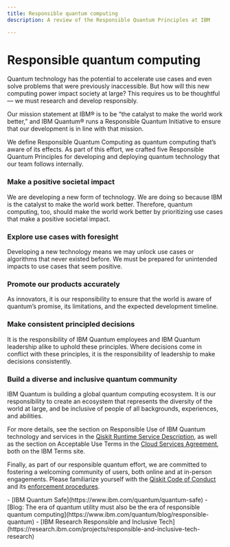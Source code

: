 ```yaml
---
title: Responsible quantum computing
description: A review of the Responsible Quantum Principles at IBM

---
```

# Responsible quantum computing

Quantum technology has the potential to accelerate use cases and even solve problems that were previously inaccessible. But how will this new computing power impact society at large? This requires us to be thoughtful — we must research and develop responsibly. 

Our mission statement at IBM&reg; is to be “the catalyst to make the world work better,” and IBM Quantum&reg; runs a Responsible Quantum Initiative to ensure that our development is in line with that mission. 

We define Responsible Quantum Computing as quantum computing that’s aware of its effects. As part of this effort, we crafted five Responsible Quantum Principles for developing and deploying quantum technology that our team follows internally. 

### Make a positive societal impact

We are developing a new form of technology. We are doing so because IBM is the catalyst to make the world work better. Therefore, quantum computing, too, should make the world work better by prioritizing use cases that make a positive societal impact.

### Explore use cases with foresight

Developing a new technology means we may unlock use cases or algorithms that never existed before. We must be prepared for unintended impacts to use cases that seem positive.

### Promote our products accurately

As innovators, it is our responsibility to ensure that the world is aware of quantum’s promise, its limitations, and the expected development timeline.

### Make consistent principled decisions

It is the responsibility of IBM Quantum employees and IBM Quantum leadership alike to uphold these principles. Where decisions come in conflict with these principles, it is the responsibility of leadership to make decisions consistently.

### Build a diverse and inclusive quantum community

IBM Quantum is building a global quantum computing ecosystem. It is our responsibility to create an ecosystem that represents the diversity of the world at large, and be inclusive of people of all backgrounds, experiences, and abilities.

For more details, see the section on Responsible Use of IBM Quantum technology and services in the [Qiskit Runtime Service Description](https://www.ibm.com/support/customer/csol/terms/?id=i126-9425), as well as the section on Acceptable Use Terms in the [Cloud Services Agreement](https://www.ibm.com/support/customer/csol/terms/?id=Z126-6304), both on the IBM Terms site.

Finally, as part of our responsible quantum effort, we are committed to fostering a welcoming community of users, both online and at in-person engagements. Please familiarize yourself with the [Qiskit Code of Conduct](/docs/guides/code-of-conduct) and its [enforcement procedures](/docs/guides/code-of-conduct#responsibilities-enforcement).

<Admonition type="tip" title="Learn more">
    - [IBM Quantum Safe](https://www.ibm.com/quantum/quantum-safe)
    - [Blog: The era of quantum utility must also be the era of responsible quantum computing](https://www.ibm.com/quantum/blog/responsible-quantum)
    - [IBM Research Responsible and Inclusive Tech](https://research.ibm.com/projects/responsible-and-inclusive-tech-research)
</Admonition>